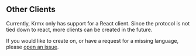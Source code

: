 ## Other Clients
Currently, Krmx only has support for a React client. Since the protocol is not tied down to react, more clients can be created in the future.

If you would like to create on, or have a request for a missing language, please [open an issue](https://github.com/simonkarman/krmx/issues).
